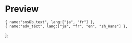 
# Preview


    { name:"snsDb_text", lang:["ja", "fr"] },
    { name:"adv_text", lang:["ja", "fr", "en", "zh_Hans"] },
  ];


<LanguageContext files={languagesFiles}>

<AventureList />

</LanguageContext>

